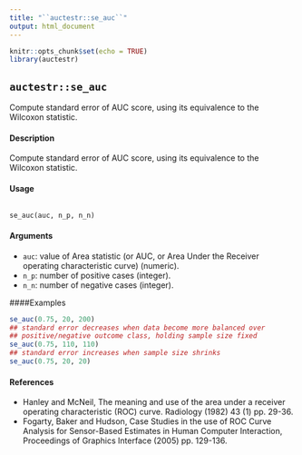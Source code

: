 ```yaml
---
title: "``auctestr::se_auc``"
output: html_document
---
```


```r
knitr::opts_chunk$set(echo = TRUE)
library(auctestr)
```

## ``auctestr::se_auc`` 

Compute standard error of AUC score, using its equivalence to the Wilcoxon statistic.

#### Description
Compute standard error of AUC score, using its equivalence to the Wilcoxon statistic.

#### Usage
<pre><code>
se_auc(auc, n_p, n_n)
</code></pre>

#### Arguments

* ``auc``: value of Area statistic (or AUC, or Area Under the Receiver operating characteristic curve) (numeric).
* ``n_p``: number of positive cases (integer).
* ``n_n``: number of negative cases (integer).


####Examples

```r
se_auc(0.75, 20, 200)
## standard error decreases when data become more balanced over
## positive/negative outcome class, holding sample size fixed
se_auc(0.75, 110, 110)
## standard error increases when sample size shrinks
se_auc(0.75, 20, 20)
```

#### References
* Hanley and McNeil, The meaning and use of the area under a receiver operating characteristic (ROC) curve. Radiology (1982) 43 (1) pp. 29-36.
* Fogarty, Baker and Hudson, Case Studies in the use of ROC Curve Analysis for Sensor-Based Estimates in Human Computer Interaction, Proceedings of Graphics Interface (2005) pp. 129-136.

